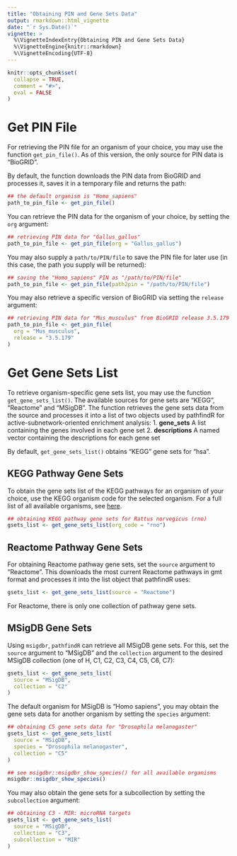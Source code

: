 ```yaml
---
title: "Obtaining PIN and Gene Sets Data"
output: rmarkdown::html_vignette
date: "`r Sys.Date()`"
vignette: >
  %\VignetteIndexEntry{Obtaining PIN and Gene Sets Data}
  %\VignetteEngine{knitr::rmarkdown}
  %\VignetteEncoding{UTF-8}
---
```


```r
knitr::opts_chunk$set(
  collapse = TRUE,
  comment = "#>",
  eval = FALSE
)
```

# Get PIN File

For retrieving the PIN file for an organism of your choice, you may use the function `get_pin_file()`. As of this version, the only source for PIN data is "BioGRID".

By default, the function downloads the PIN data from BioGRID and processes it, saves it in a temporary file and returns the path: 

```r
## the default organism is "Homo_sapiens"
path_to_pin_file <- get_pin_file()
```

You can retrieve the PIN data for the organism of your choice, by setting the `org` argument:

```r
## retrieving PIN data for "Gallus_gallus"
path_to_pin_file <- get_pin_file(org = "Gallus_gallus")
```

You may also supply a `path/to/PIN/file` to save the PIN file for later use (in this case, the path you supply will be returned):

```r
## saving the "Homo_sapiens" PIN as "/path/to/PIN/file"
path_to_pin_file <- get_pin_file(path2pin = "/path/to/PIN/file")
```

You may also retrieve a specific version of BioGRID via setting the `release` argument:

```r
## retrieving PIN data for "Mus_musculus" from BioGRID release 3.5.179
path_to_pin_file <- get_pin_file(
  org = "Mus_musculus",
  release = "3.5.179"
)
```

# Get Gene Sets List

To retrieve organism-specific gene sets list, you may use the function `get_gene_sets_list()`. The available sources for gene sets are "KEGG", "Reactome" and "MSigDB". The function retrieves the gene sets data from the source and processes it into a list of two objects used by pathfindR for active-subnetwork-oriented enrichment analysis:
1. **gene_sets** A list containing the genes involved in each gene set
2. **descriptions** A named vector containing the descriptions for each gene set

By default, `get_gene_sets_list()` obtains "KEGG" gene sets for "hsa".

## KEGG Pathway Gene Sets

To obtain the gene sets list of the KEGG pathways for an organism of your choice, use the KEGG organism code for the selected organism. For a full list of all available organisms, see [here](https://www.genome.jp/kegg/catalog/org_list.html).

```r
## obtaining KEGG pathway gene sets for Rattus norvegicus (rno)
gsets_list <- get_gene_sets_list(org_code = "rno")
```

## Reactome Pathway Gene Sets

For obtaining Reactome pathway gene sets, set the `source` argument to "Reactome". This downloads the most current Reactome pathways in gmt format and processes it into the list object that pathfindR uses:

```r
gsets_list <- get_gene_sets_list(source = "Reactome")
```

For Reactome, there is only one collection of pathway gene sets.

## MSigDB Gene Sets

Using `msigdbr`, `pathfindR` can retrieve all MSigDB gene sets. For this, set the `source` argument to "MSigDB" and the `collection` argument to the desired MSigDB collection (one of H, C1, C2, C3, C4, C5, C6, C7):

```r
gsets_list <- get_gene_sets_list(
  source = "MSigDB",
  collection = "C2"
)
```

The default organism for MSigDB is "Homo sapiens", you may obtain the gene sets data for another organism by setting the `species` argument:

```r
## obtaining C5 gene sets data for "Drosophila melanogaster"
gsets_list <- get_gene_sets_list(
  source = "MSigDB",
  species = "Drosophila melanogaster",
  collection = "C5"
)
```

```r
## see msigdbr::msigdbr_show_species() for all available organisms
msigdbr::msigdbr_show_species()
```

You may also obtain the gene sets for a subcollection by setting the `subcollection` argument:

```r
## obtaining C3 - MIR: microRNA targets
gsets_list <- get_gene_sets_list(
  source = "MSigDB",
  collection = "C3",
  subcollection = "MIR"
)
```
